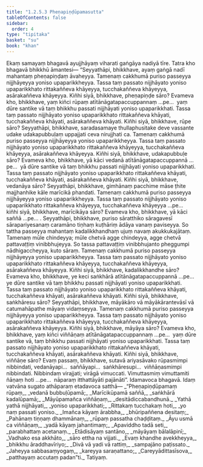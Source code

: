 ```yaml
---
title: "1.2.5.3 Pheṇapiṇḍūpamasutta"
tableOfContents: false
sidebar:
  order: 4
type: "tipitaka"
basket: "su"
book: "khan"
---
```



<DynamicBreadcrumb />

<Division number="95" book="khan">

<Paragraph number="590" book="khan">
Ekaṃ samayaṃ bhagavā ayujjhāyaṃ viharati gaṅgāya nadiyā tīre. Tatra kho bhagavā bhikkhū āmantesi—
</Paragraph>

<Paragraph number="591" book="khan">
“Seyyathāpi, bhikkhave, ayaṃ gaṅgā nadī mahantaṃ pheṇapiṇḍaṃ āvaheyya. Tamenaṃ cakkhumā puriso passeyya nijjhāyeyya yoniso upaparikkheyya. Tassa taṃ passato nijjhāyato yoniso upaparikkhato rittakaññeva khāyeyya, tucchakaññeva khāyeyya, asārakaññeva khāyeyya. Kiñhi siyā, bhikkhave, pheṇapiṇḍe sāro? Evameva kho, bhikkhave, yaṃ kiñci rūpaṃ atītānāgatapaccuppannaṃ …pe…  yaṃ dūre santike vā taṃ bhikkhu passati nijjhāyati yoniso upaparikkhati. Tassa taṃ passato nijjhāyato yoniso upaparikkhato rittakaññeva khāyati, tucchakaññeva khāyati, asārakaññeva khāyati. Kiñhi siyā, bhikkhave, rūpe sāro?
</Paragraph>

<Paragraph number="592" book="khan">
Seyyathāpi, bhikkhave, saradasamaye thullaphusitake deve vassante udake udakapubbuḷaṃ uppajjati ceva nirujjhati ca. Tamenaṃ cakkhumā puriso passeyya nijjhāyeyya yoniso upaparikkheyya. Tassa taṃ passato nijjhāyato yoniso upaparikkhato rittakaññeva khāyeyya, tucchakaññeva khāyeyya, asārakaññeva khāyeyya. Kiñhi siyā, bhikkhave, udakapubbuḷe sāro? Evameva kho, bhikkhave, yā kāci vedanā atītānāgatapaccuppannā …pe…  yā dūre santike vā taṃ bhikkhu passati nijjhāyati yoniso upaparikkhati. Tassa taṃ passato nijjhāyato yoniso upaparikkhato rittakaññeva khāyati, tucchakaññeva khāyati, asārakaññeva khāyati. Kiñhi siyā, bhikkhave, vedanāya sāro?
</Paragraph>

<Paragraph number="593" book="khan">
Seyyathāpi, bhikkhave, gimhānaṃ pacchime māse ṭhite majjhanhike kāle marīcikā phandati. Tamenaṃ cakkhumā puriso passeyya nijjhāyeyya yoniso upaparikkheyya. Tassa taṃ passato nijjhāyato yoniso upaparikkhato rittakaññeva khāyeyya, tucchakaññeva khāyeyya …pe…  kiñhi siyā, bhikkhave, marīcikāya sāro? Evameva kho, bhikkhave, yā kāci saññā …pe… .
</Paragraph>

<Paragraph number="594" book="khan">
Seyyathāpi, bhikkhave, puriso sāratthiko sāragavesī sārapariyesanaṃ caramāno tiṇhaṃ kuṭhāriṃ ādāya vanaṃ paviseyya. So tattha passeyya mahantaṃ kadalikkhandhaṃ ujuṃ navaṃ akukkukajātaṃ. Tamenaṃ mūle chindeyya; mūle chetvā agge chindeyya, agge chetvā pattavaṭṭiṃ vinibbhujeyya. So tassa pattavaṭṭiṃ vinibbhujanto pheggumpi nādhigaccheyya, kuto sāraṃ. Tamenaṃ cakkhumā puriso passeyya nijjhāyeyya yoniso upaparikkheyya. Tassa taṃ passato nijjhāyato yoniso upaparikkhato rittakaññeva khāyeyya, tucchakaññeva khāyeyya, asārakaññeva khāyeyya. Kiñhi siyā, bhikkhave, kadalikkhandhe sāro? Evameva kho, bhikkhave, ye keci saṅkhārā atītānāgatapaccuppannā …pe…  ye dūre santike vā taṃ bhikkhu passati nijjhāyati yoniso upaparikkhati. Tassa taṃ passato nijjhāyato yoniso upaparikkhato rittakaññeva khāyati, tucchakaññeva khāyati, asārakaññeva khāyati. Kiñhi siyā, bhikkhave, saṅkhāresu sāro?
</Paragraph>

<Paragraph number="595" book="khan">
Seyyathāpi, bhikkhave, māyākāro vā māyākārantevāsī vā catumahāpathe māyaṃ vidaṃseyya. Tamenaṃ cakkhumā puriso passeyya nijjhāyeyya yoniso upaparikkheyya. Tassa taṃ passato nijjhāyato yoniso upaparikkhato rittakaññeva khāyeyya, tucchakaññeva khāyeyya, asārakaññeva khāyeyya. Kiñhi siyā, bhikkhave, māyāya sāro? Evameva kho, bhikkhave, yaṃ kiñci viññāṇaṃ atītānāgatapaccuppannaṃ …pe…  yaṃ dūre santike vā, taṃ bhikkhu passati nijjhāyati yoniso upaparikkhati. Tassa taṃ passato nijjhāyato yoniso upaparikkhato rittakaññeva khāyati, tucchakaññeva khāyati, asārakaññeva khāyati. Kiñhi siyā, bhikkhave, viññāṇe sāro?
</Paragraph>

<Paragraph number="596" book="khan">
Evaṃ passaṃ, bhikkhave, sutavā ariyasāvako rūpasmimpi nibbindati, vedanāyapi…  saññāyapi…  saṅkhāresupi…  viññāṇasmimpi nibbindati. Nibbindaṃ virajjati; virāgā vimuccati. Vimuttasmiṃ vimuttamiti ñāṇaṃ hoti …pe…  nāparaṃ itthattāyāti pajānāti”.
</Paragraph>

<Paragraph number="597" book="khan">
Idamavoca bhagavā. Idaṃ vatvāna sugato athāparaṃ etadavoca satthā—
</Paragraph>

<Paragraph number="598" type="verses" book="khan">
_“Pheṇapiṇḍūpamaṃ rūpaṃ,_  
_vedanā bubbuḷūpamā;_  
_Marīcikūpamā saññā,_  
_saṅkhārā kadalūpamā;_  
_Māyūpamañca viññāṇaṃ,_  
_desitādiccabandhunā._  

</Paragraph>

<Paragraph number="599" type="verses" book="khan">
_Yathā yathā nijjhāyati,_  
_yoniso upaparikkhati;_  
_Rittakaṃ tucchakaṃ hoti,_  
_yo naṃ passati yoniso._  

</Paragraph>

<Paragraph number="600" type="verses" book="khan">
_Imañca kāyaṃ ārabbha,_  
_bhūripaññena desitaṃ;_  
_Pahānaṃ tiṇṇaṃ dhammānaṃ,_  
_rūpaṃ passatha chaḍḍitaṃ._  

</Paragraph>

<Paragraph number="601" type="verses" book="khan">
_Āyu usmā ca viññāṇaṃ,_  
_yadā kāyaṃ jahantimaṃ;_  
_Apaviddho tadā seti,_  
_parabhattaṃ acetanaṃ._  

</Paragraph>

<Paragraph number="602" type="verses" book="khan">
_Etādisāyaṃ santāno,_  
_māyāyaṃ bālalāpinī;_  
_Vadhako esa akkhāto,_  
_sāro ettha na vijjati._  

</Paragraph>

<Paragraph number="603" type="verses" book="khan">
_Evaṃ khandhe avekkheyya,_  
_bhikkhu āraddhavīriyo;_  
_Divā vā yadi vā rattiṃ,_  
_sampajāno paṭissato._  

</Paragraph>

<Paragraph number="604" type="verses" book="khan">
_Jaheyya sabbasaṃyogaṃ,_  
_kareyya saraṇattano;_  
_Careyyādittasīsova,_  
_patthayaṃ accutaṃ padan”ti._  


</Paragraph>
</Division>

<Paragraph number="605" type="center" book="khan">
Tatiyaṃ.
</Paragraph>